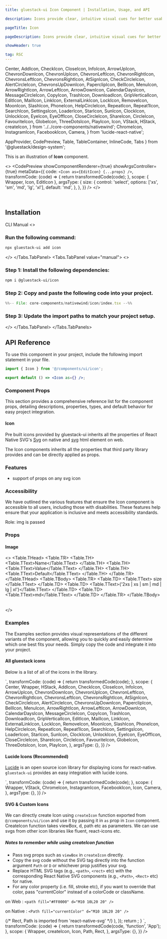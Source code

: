 ```yaml
---
title: gluestack-ui Icon Component | Installation, Usage, and API

description: Icons provide clear, intuitive visual cues for better usability and accessibility in digital products.

pageTitle: Icon

pageDescription: Icons provide clear, intuitive visual cues for better usability and accessibility in digital products.

showHeader: true

tag: RSC
---
```



<Meta title="with-nativewind/Components/Media And Icons/Icon" />

  Center,
  AddIcon,
  CheckIcon,
  CloseIcon,
  InfoIcon,
  ArrowUpIcon,
  ChevronDownIcon,
  ChevronUpIcon,
  ChevronLeftIcon,
  ChevronRightIcon,
  ChevronsLeftIcon,
  ChevronsRightIcon,
  AtSignIcon,
  CheckCircleIcon,
  AlertCircleIcon,
  ChevronsUpDownIcon,
  PaperclipIcon,
  BellIcon,
  MenuIcon,
  ArrowRightIcon,
  ArrowLeftIcon,
  ArrowDownIcon,
  CalendarDaysIcon,
  MessageCircleIcon,
  CopyIcon,
  TrashIcon,
  DownloadIcon,
  GripVerticalIcon,
  EditIcon,
  MailIcon,
  LinkIcon,
  ExternalLinkIcon,
  LockIcon,
  RemoveIcon,
  MoonIcon,
  SlashIcon,
  PhoneIcon,
  HelpCircleIcon,
  RepeatIcon,
  Repeat1Icon,
  SearchIcon,
  SettingsIcon,
  LoaderIcon,
  StarIcon,
  SunIcon,
  ClockIcon,
  UnlockIcon,
  EyeIcon,
  EyeOffIcon,
  CloseCircleIcon,
  ShareIcon,
  CircleIcon,
  FavouriteIcon,
  GlobeIcon,
  ThreeDotsIcon,
  PlayIcon,
  Icon,
  VStack,
  HStack,
  createIcon,
} from '../../core-components/nativewind';
  ChromeIcon,
  InstagramIcon,
  FacebookIcon,
  Camera,
} from 'lucide-react-native';

  AppProvider,
  CodePreview,
  Table,
  TableContainer,
  InlineCode,
  Tabs
} from '@gluestack/design-system';


This is an illustration of **Icon** component.

<>
  <CodePreview
    showComponentRenderer={true}
    showArgsController={true}
    metaData={{
      code: `
        <Icon as={EditIcon} {...props} />
      `,
      transformCode: (code) => {
        return transformedCode(code);
      },
      scope: {
        Wrapper,
        Icon,
        EditIcon
      },
      argsType: {
        size: {
          control: 'select',
          options: ['xs', 'sm', 'md', 'lg', 'xl'],
          default: 'md',
        },
      },
    }}
  />
</>

<br />

## Installation

<Tabs value="cli" type="section">
  <Tabs.TabList>
      <Tabs.Tab value="cli">
        <Tabs.TabTitle>CLI</Tabs.TabTitle>
      </Tabs.Tab>
     <Tabs.Tab value="manual">
        <Tabs.TabTitle>Manual</Tabs.TabTitle>
     </Tabs.Tab>
  </Tabs.TabList>
  <Tabs.TabPanels>
    <Tabs.TabPanel value="cli">
<>

### Run the following command:
  ```bash
  npx gluestack-ui add icon
  ```
</>
    </Tabs.TabPanel>
    <Tabs.TabPanel value="manual"> 
<>

### Step 1: Install the following dependencies:
```bash
npm i @gluestack-ui/icon
```

### Step 2: Copy and paste the following code into your project.
<CollapsibleCode>

```jsx 
%%-- File: core-components/nativewind/icon/index.tsx --%% 
```
</CollapsibleCode>

### Step 3: Update the import paths to match your project setup.
</>
    </Tabs.TabPanel>
  </Tabs.TabPanels>
</Tabs>

## API Reference

To use this component in your project, include the following import statement in your file.

```jsx
import { Icon } from '@/components/ui/icon';
```

```jsx
export default () => <Icon as={} />;
```

### Component Props

This section provides a comprehensive reference list for the component props, detailing descriptions, properties, types, and default behavior for easy project integration.

#### Icon

Pre built icons provided by gluestack-ui inherits all the properties of React Native SVG's [Svg](https://github.com/software-mansion/react-native-svg/tree/main/Example) on native and [svg](https://developer.mozilla.org/en-US/docs/Web/SVG/Element/svg) html element on web.

The Icon components inherits all the properties that third party library provides and can be directly applied as props.

### Features

- support of props on any svg icon

### Accessibility

We have outlined the various features that ensure the Icon component is accessible to all users, including those with disabilities. These features help ensure that your application is inclusive and meets accessibility standards.

Role: img is passed

### Props

#### Image

<>
  <TableContainer>
    <Table>
      <Table.THead>
        <Table.TR>
          <Table.TH>
            <Table.TText>Name</Table.TText>
          </Table.TH>
          <Table.TH>
            <Table.TText>Value</Table.TText>
          </Table.TH>
          <Table.TH>
            <Table.TText>Default</Table.TText>
          </Table.TH>
        </Table.TR>
      </Table.THead>
      <Table.TBody>
        <Table.TR>
          <Table.TD>
            <Table.TText>
              <InlineCode>size</InlineCode>
            </Table.TText>
          </Table.TD>
          <Table.TD>
            <Table.TText>{'2xs | xs | sm | md | lg | xl'}</Table.TText>
          </Table.TD>
          <Table.TD>
            <Table.TText>md</Table.TText>
          </Table.TD>
        </Table.TR>
      </Table.TBody>
    </Table>
  </TableContainer>
</>

### Examples

The Examples section provides visual representations of the different variants of the component, allowing you to quickly and easily determine which one best fits your needs. Simply copy the code and integrate it into your project.

#### All gluestack icons

Below is a list of all of the icons in the library.

<Wrapper>
  <CodePreview
    showComponentRenderer={true}
    showArgsController={false}
    metaData={{
      code: `
      <Center>
  <HStack className="w-[70%] flex flex-wrap">
        <Icon as={AddIcon} className="text-typography-500 m-2 w-4 h-4" />
        <Icon as={ArrowLeftIcon} className="text-typography-500 m-2 w-4 h-4" />
        <Icon as={ArrowRightIcon} className="text-typography-500 m-2 w-4 h-4" />
        <Icon as={ArrowUpIcon} className="text-typography-500 m-2 w-4 h-4" />
        <Icon as={ArrowDownIcon} className="text-typography-500 m-2 w-4 h-4" />
        <Icon as={ChevronsLeftIcon} className="text-typography-500 m-2 w-4 h-4" />
        <Icon as={ChevronsRightIcon} className="text-typography-500 m-2 w-4 h-4" />
        <Icon as={ChevronsUpDownIcon} className="text-typography-500 m-2 w-4 h-4" />
        <Icon as={AtSignIcon} className="text-typography-500 m-2 w-4 h-4" />
        <Icon as={PaperclipIcon} className="text-typography-500 m-2 w-4 h-4" />
        <Icon as={BellIcon} className="text-typography-500 m-2 w-4 h-4" />
        <Icon as={CalendarDaysIcon} className="text-typography-500 m-2 w-4 h-4" />
        <Icon as={MessageCircleIcon} className="text-typography-500 m-2 w-4 h-4" />
        <Icon as={CheckIcon} className="text-typography-500 m-2 w-4 h-4" />
        <Icon as={ChevronDownIcon} className="text-typography-500 m-2 w-4 h-4" />
        <Icon as={ChevronUpIcon} className="text-typography-500 m-2 w-4 h-4" />
        <Icon as={ChevronLeftIcon} className="text-typography-500 m-2 w-4 h-4" />
        <Icon as={ChevronRightIcon} className="text-typography-500 m-2 w-4 h-4" />
        <Icon as={CloseIcon} className="text-typography-500 m-2 w-4 h-4" />
        <Icon as={CopyIcon} className="text-typography-500 m-2 w-4 h-4" />
        <Icon as={TrashIcon} className="text-typography-500 m-2 w-4 h-4" />
        <Icon as={DownloadIcon} className="text-typography-500 m-2 w-4 h-4" />
        <Icon as={GripVerticalIcon} className="text-typography-500 m-2 w-4 h-4" />
        <Icon as={EditIcon} className="text-typography-500 m-2 w-4 h-4" />
        <Icon as={MailIcon} className="text-typography-500 m-2 w-4 h-4" />
        <Icon as={ExternalLinkIcon} className="text-typography-500 m-2 w-4 h-4" />
        <Icon as={MenuIcon} className="text-typography-500 m-2 w-4 h-4" />
        <Icon as={InfoIcon} className="text-typography-500 m-2 w-4 h-4" />
        <Icon as={LinkIcon} className="text-typography-500 m-2 w-4 h-4" />
        <Icon as={LockIcon} className="text-typography-500 m-2 w-4 h-4" />
        <Icon as={RemoveIcon} className="text-typography-500 m-2 w-4 h-4" />
        <Icon as={MoonIcon} className="text-typography-500 m-2 w-4 h-4" />
        <Icon as={SlashIcon} className="text-typography-500 m-2 w-4 h-4" />
        <Icon as={CheckCircleIcon} className="text-typography-500 m-2 w-4 h-4" />
        <Icon as={PhoneIcon} className="text-typography-500 m-2 w-4 h-4" />
        <Icon as={HelpCircleIcon} className="text-typography-500 m-2 w-4 h-4" />
        <Icon as={RepeatIcon} className="text-typography-500 m-2 w-4 h-4" />
        <Icon as={Repeat1Icon} className="text-typography-500 m-2 w-4 h-4" />
        <Icon as={SearchIcon} className="text-typography-500 m-2 w-4 h-4" />
        <Icon as={SettingsIcon} className="text-typography-500 m-2 w-4 h-4" />
        <Icon as={LoaderIcon} className="text-typography-500 m-2 w-4 h-4" />
        <Icon as={StarIcon} className="text-typography-500 m-2 w-4 h-4" />
        <Icon as={SunIcon} className="text-typography-500 m-2 w-4 h-4" />
        <Icon as={ClockIcon} className="text-typography-500 m-2 w-4 h-4" />
        <Icon as={UnlockIcon} className="text-typography-500 m-2 w-4 h-4" />
        <Icon as={EyeIcon} className="text-typography-500 m-2 w-4 h-4" />
        <Icon as={EyeOffIcon} className="text-typography-500 m-2 w-4 h-4" />
        <Icon as={AlertCircleIcon} className="text-typography-500 m-2 w-4 h-4" />
        <Icon as={CloseCircleIcon} className="text-typography-500 m-2 w-4 h-4" />
        <Icon as={ShareIcon} className="text-typography-500 m-2 w-4 h-4" />
        <Icon as={CircleIcon} className="text-typography-500 m-2 w-4 h-4" />
        <Icon as={FavouriteIcon} className="text-typography-500 m-2 w-4 h-4" />
        <Icon as={GlobeIcon} className="text-typography-500 m-2 w-4 h-4" />
        <Icon as={ThreeDotsIcon} className="text-typography-500 m-2 w-4 h-4" />
        <Icon as={PlayIcon} className="text-typography-500 m-2 w-4 h-4" />
  </HStack>
  </Center>
`,
      transformCode: (code) => {
        return transformedCode(code);
      },
      scope: {
        Center,
        Wrapper,
        HStack,
        AddIcon,
        CheckIcon,
        CloseIcon,
        InfoIcon,
        ArrowUpIcon,
        ChevronDownIcon,
        ChevronUpIcon,
        ChevronLeftIcon,
        ChevronRightIcon,
        ChevronsLeftIcon,
        ChevronsRightIcon,
        AtSignIcon,
        CheckCircleIcon,
        AlertCircleIcon,
        ChevronsUpDownIcon,
        PaperclipIcon,
        BellIcon,
        MenuIcon,
        ArrowRightIcon,
        ArrowLeftIcon,
        ArrowDownIcon,
        CalendarDaysIcon,
        MessageCircleIcon,
        CopyIcon,
        TrashIcon,
        DownloadIcon,
        GripVerticalIcon,
        EditIcon,
        MailIcon,
        LinkIcon,
        ExternalLinkIcon,
        LockIcon,
        RemoveIcon,
        MoonIcon,
        SlashIcon,
        PhoneIcon,
        HelpCircleIcon,
        RepeatIcon,
        Repeat1Icon,
        SearchIcon,
        SettingsIcon,
        LoaderIcon,
        StarIcon,
        SunIcon,
        ClockIcon,
        UnlockIcon,
        EyeIcon,
        EyeOffIcon,
        CloseCircleIcon,
        ShareIcon,
        CircleIcon,
        FavouriteIcon,
        GlobeIcon,
        ThreeDotsIcon,
        Icon,
        PlayIcon,
      },
      argsType: {},
    }}
  />
</Wrapper>

#### Lucide Icons (Recommended)

[Lucide](https://lucide.dev/docs/lucide-react-native) is an open source icon library for displaying icons for react-native. `gluestack-ui` provides an easy integration with lucide icons.

<Wrapper>
  <CodePreview
    showComponentRenderer={true}
    showArgsController={false}
    metaData={{
      code: `
      <VStack space="md" className="items-center">
        <Icon className="text-typography-500" as={Camera} />
        <Icon className="text-typography-500" as={ChromeIcon}  />
        <Icon className="text-typography-500" as={InstagramIcon} />
        <Icon className="text-typography-500" as={FacebookIcon} />
      </VStack>
`,
      transformCode: (code) => {
        return transformedCode(code);
      },
      scope: {
        Wrapper,
        VStack,
        ChromeIcon,
        InstagramIcon,
        FacebookIcon,
        Icon,
        Camera,
      },
      argsType: {},
    }}
  />
</Wrapper>

#### SVG & Custom Icons

We can directly create Icon using `createIcon` function exported from `@/components/ui/icon` and use it by passing it in `as` prop in `Icon` component.
CreateIcon function takes viewBox, d, path etc as parameters. We can use svgs from other icon libraries like fluent, react-icons etc.

##### Notes to remember while using createIcon function

- Pass svg props such as `viewBox` in `createIcon` directly.
- Copy the svg code without the SVG tag directly into the function argument `Path` or `D` or whichever prop justifies your svg.
- Replace HTML SVG tags (e.g., `<path>`, `<rect>` etc) with the corresponding React Native SVG components (e.g., `<Path>`, `<Rect>` etc) for native.
- For any color property (i.e. fill, stroke etc), if you want to override that color, pass "currentColor" instead of a colorCode or className.

on Web :
`<path fill="#FF0000" d="M10 10L20 20" /> `

on Native :
`<Path fill="currentColor" d="M10 10L20 20" /> `

<Wrapper>
  <CodePreview
    showComponentRenderer={true}
    showArgsController={false}
    metaData={{
      code: `
      function App () {
          const GluestackIcon = createIcon({
            viewBox: '0 0 32 32',
            path: (
              <>
                {/* Rect, Path is imported from 'react-native-svg' */}
                <Rect width="32" height="32" rx="2" fill="currentColor"/>
                <Path d="M9.5 14.6642L15.9999 9.87633V12.1358L9.5 16.9236V14.6642Z" fill="white"/>
                <Path d="M22.5 14.6642L16.0001 9.87639V12.1359L22.5 16.9237V14.6642Z" fill="white"/>
                <Path d="M9.5 19.8641L15.9999 15.0763V17.3358L9.5 22.1236V19.8641Z" fill="white"/>
                <Path d="M22.5 19.8642L16.0001 15.0764V17.3358L22.5 22.1237V19.8642Z" fill="white"/>
              </>
            ),
          });
        return <Icon as={GluestackIcon} size='xl' className="text-typography-black"/>;
      }
      `,
      transformCode: (code) => {
        return transformedCode(code, 'function', 'App');
      },
      scope: {
        Wrapper,
        createIcon,
        Icon,
        Path,
        Rect,
      },
      argsType: {},
    }}
  />
</Wrapper>
